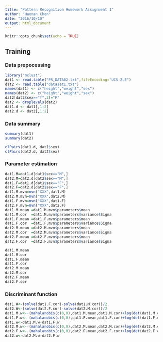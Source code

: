 ```yaml
---
title: "Pattern Recognition Homework Assignment 1"
author: "Haonan Chen"
date: "2016/10/10"
output: html_document
---
```


```r
knitr::opts_chunk$set(echo = TRUE)
```

## Training
### Data prepocessing
```r
library("mclust")
dat1 <- read.table("PR_DATA02.txt",fileEncoding="UCS-2LE")
dat2 <- read.table("dataset1.txt")
names(dat1) <- c("height","weight","sex")
names(dat2) <- c("height","weight","sex")
dat2[dat2$sex=="f",3]="F"
dat2 <- droplevels(dat2)
dat1.d <- dat1[,1:2]
dat2.d <- dat2[,1:2]
```

### Data summary
```r
summary(dat1)
summary(dat2)
```
```r
clPairs(dat1.d, dat1$sex)
clPairs(dat2.d, dat2$sex)
```

### Parameter estimation
```r
dat1.M=dat1.d[dat1$sex=="M",]
dat2.M=dat2.d[dat2$sex=="M",]
dat1.F=dat1.d[dat1$sex=="F",]
dat2.F=dat2.d[dat2$sex=="F",]
dat1.M.mvn=mvn("XXX",dat1.M)
dat2.M.mvn=mvn("XXX",dat2.M)
dat1.F.mvn=mvn("XXX",dat1.F)
dat2.F.mvn=mvn("XXX",dat2.F)
dat1.M.mean =dat1.M.mvn$parameters$mean
dat1.M.cor  =dat1.M.mvn$parameters$variance$Sigma
dat1.F.mean =dat1.F.mvn$parameters$mean
dat1.F.cor  =dat1.F.mvn$parameters$variance$Sigma
dat2.M.mean =dat2.M.mvn$parameters$mean
dat2.M.cor  =dat2.M.mvn$parameters$variance$Sigma
dat2.F.mean =dat2.F.mvn$parameters$mean
dat2.F.cor  =dat2.F.mvn$parameters$variance$Sigma
```

```r
dat1.M.mean
dat1.M.cor
dat1.F.mean
dat1.F.cor
dat2.M.mean
dat2.M.cor
dat2.F.mean
dat2.F.cor
```

### Discriminant function
```r
dat1.W<-(solve(dat1.F.cor)-solve(dat1.M.cor))/2
dat2.W<-(solve(dat2.F.cor)-solve(dat2.M.cor))/2
dat1.M.w<--(mahalanobis(c(0,0),dat1.M.mean,dat1.M.cor)+log(det(dat1.M.cor)))/2+log(0.5)
dat1.F.w<--(mahalanobis(c(0,0),dat1.F.mean,dat1.F.cor)+log(det(dat1.F.cor)))/2+log(0.5)
dat1.w<-dat1.M.w-dat1.F.w
dat2.M.w<--(mahalanobis(c(0,0),dat2.M.mean,dat2.M.cor)+log(det(dat2.M.cor)))/2+log(0.5)
dat2.F.w<--(mahalanobis(c(0,0),dat2.F.mean,dat2.F.cor)+log(det(dat2.F.cor)))/2+log(0.5)
dat2.w<-dat2.M.w-dat2.F.w
```
